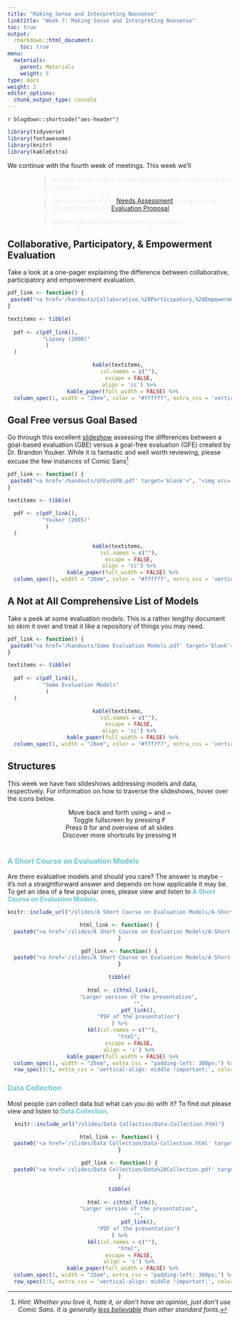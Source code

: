 ```yaml
---
title: "Making Sense and Interpreting Nonsense"
linktitle: "Week 7: Making Sense and Interpreting Nonsense"
toc: true
output:
  rmarkdown::html_document:
    toc: true
menu:
  materials:
    parent: Materials
    weight: 5
type: docs
weight: 2
editor_options: 
  chunk_output_type: console
---
```


`r blogdown::shortcode("aes-header")`


```r
library(tidyverse)
library(fontawesome)
library(knitr)
library(kableExtra)
```

We continue with the fourth week of meetings. This week we'll

<div style="padding-left: 60px;">

> <span style="color:#eaeaea">work on continuing to answer any questions or concerns you may have</span>

> <span style="color:#eaeaea">discuss results of the [Needs Assessment](/deliverables/02-needs-assessment/) and upcoming requirements of the [Evaluation Proposal](/deliverables/03-evaluation-proposal/)</span>

> <span style="color:#eaeaea">go through the remaining meetings schedule</span>

</div>

## Collaborative, Participatory, & Empowerment Evaluation

Take a look at a one-pager explaining the difference between collaborative, participatory and empowerment evaluation.

```r
pdf_link <- function() {
 paste0("<a href='/handouts/Collaborative,%20Participatory,%20Empowerment%20Evaluation%201-Pager.pdf' target='blank'>", "<img src='/logos/pdf-ico.png'  alt='Lipsey (2000)' width='35'>", "</a>")
}

textitems <- tibble(
  
  pdf <- c(pdf_link(),
           "Lipsey (2000)"
            )
  )
```

<center>
```r
kable(textitems, 
      col.names = c(""),
      escape = FALSE,
      align = 'cc') %>%
  kable_paper(full_width = FALSE) %>%
  column_spec(1, width = "20em", color = "#ffffff", extra_css = 'vertical-align: middle !important;', background = "transparent")
```
</center>

## Goal Free versus Goal Based
Go through this excellent [slideshow](/handouts/GFEvsGFB.pdf) assessing the differences between a goal-based evaluation (GBE) versus a goal-free evaluation (GFE) created by Dr. Brandon Youker. While it is fantastic and well worth reviewing, please excuse the few instances of Comic Sans^[*Hint: Whether you love it, hate it, or don't have an opinion, just don't use Comic Sans. It is generally* [*less believable*](https://opinionator.blogs.nytimes.com/2012/08/08/hear-all-ye-people-hearken-o-earth/) *than other standard fonts*.]


```r
pdf_link <- function() {
 paste0("<a href='/handouts/GFEvsGFB.pdf' target='blank'>", "<img src='/logos/pdf-ico.png'  alt='Youker (2005)' width='35'>", "</a>")
}

textitems <- tibble(
  
  pdf <- c(pdf_link(),
           "Youker (2005)"
            )
  )
```

<center>
```r
kable(textitems, 
      col.names = c(""),
      escape = FALSE,
      align = 'cc') %>%
  kable_paper(full_width = FALSE) %>%
  column_spec(1, width = "20em", color = "#ffffff", extra_css = 'vertical-align: middle !important;', background = "transparent")
```
</center>

## A Not at All Comprehensive List of Models

Take a peek at some evaluation models. This is a rather lengthy document so skim it over and treat it like a repository of things you may need.

```r
pdf_link <- function() {
 paste0("<a href='/handouts/Some Evaluation Models.pdf' target='blank'>", "<img src='/logos/pdf-ico.png'  alt='Some Evaluation Models' width='35'>", "</a>")
}

textitems <- tibble(
  
  pdf <- c(pdf_link(),
           "Some Evaluation Models"
            )
  )
```

<center>
```r
kable(textitems, 
      col.names = c(""),
      escape = FALSE,
      align = 'cc') %>%
  kable_paper(full_width = FALSE) %>%
  column_spec(1, width = "20em", color = "#f7f7f7", extra_css = 'vertical-align: middle !important;', background = "transparent")
```
</center>

## Structures

This week we have two slideshows addressing models and data, respectively. For information on how to traverse the slideshows, hover over the icons below.

```{=html}
<center>
<div class="wrapper">
    <div class="icon leftright">
      <div class="tooltip"><span style=width:200px;>Move back and forth using <kbd>←</kbd> and <kbd>→</kbd></span></div>
      <span><i class="fas fa-map-signs"></i></span></div>
    <div class="icon info">
      <div class="tooltip"><span style=width:200px;>Toggle fullscreen by pressing <kbd>F</kbd></span></div>
      <span><i class="fas fa-expand-alt"></i></span>
    </div><div class="icon github">
      <div class="tooltip"><span style=width:200px;>Press <kbd>O</kbd> for and overview of all slides</span></div>
      <span><i class="far fa-images"></i></span>
    </div><div class="icon youtube">
      <div class="tooltip"><span style=width:200px;>Discover more shortcuts by pressing <kbd>H</kbd></span></div>
      <span><i class="fas fa-info-circle"></i></span>
    </div>
</div>
</center>
<br>
```

### <span style="color:#6ac4cd;font-weight:bold">A Short Course on Evaluation Models</span>

Are there evaluative models and should you care? The answer is maybe - it's not a straightforward answer and depends on how applicable it may be. To get an idea of a few popular ones, please view and listen to <span style="color:#6ac4cd;font-weight:bold">A Short Course on Evaluation Models</span>.  

<center>
<div class="holder">

<div class="bigcol">
```r
knitr::include_url("/slides/A Short Course on Evaluation Models/A-Short-Course-on-Evaluation-Models.html")
```
</div>

<div class="smallcol">
```r

html_link <- function() {
  paste0("<a href='/slides/A Short Course on Evaluation Models/A-Short-Course-on-Evaluation-Models.html' target='_blank'>", "<img src='/logos/web-ico.png' alt='Evaluation Models Page' width='35'>", "</a>")
}

pdf_link <- function() {
  paste0("<a href='/slides/A Short Course on Evaluation Models/A-Short-Course-on-Evaluation-Models.pdf' target='_blank'>", "<img src='/logos/pdf-ico.png' alt='Evaluation Models PDF' width='35'>", "</a>")
}

tibble(
  
  html <- c(html_link(),
            "Larger version of the presentation",
            "",
            pdf_link(),
            "PDF of the presentation")
) %>%
  kbl(col.names = c(""),
      "html",
      escape = FALSE,
      align = 'c') %>%
  kable_paper(full_width = FALSE) %>%
  column_spec(1, width = "25em", extra_css = "padding-left: 300px;") %>%
  row_spec(1:5, extra_css = 'vertical-align: middle !important;', color = "#ffffff", background = "transparent") 
```
</div>

</div>

<div class="clear">
</div>
</center>

### <span style="color:#6ac4cd;font-weight:bold">Data Collection</span>

Most people can collect data but what can you do with it? To find out please view and listen to <span style="color:#6ac4cd;font-weight:bold">Data Collection</span>.

<center>
<div class="holder">

<div class="bigcol">
```r
knitr::include_url("/slides/Data Collection/Data-Collection.html")
```
</div>

<div class="smallcol">
```r

html_link <- function() {
  paste0("<a href='/slides/Data Collection/Data-Collection.html' target='_blank'>", "<img src='/logos/web-ico.png' alt='Data Collection Page' width='35'>", "</a>")
}

pdf_link <- function() {
  paste0("<a href='/slides/Data Collection/Data%20Collection.pdf' target='_blank'>", "<img src='/logos/pdf-ico.png' alt='Data Collection PDF' width='35'>", "</a>")
}

tibble(
  
  html <- c(html_link(),
            "Larger version of the presentation",
            "",
            pdf_link(),
            "PDF of the presentation")
) %>%
  kbl(col.names = c(""),
      "html",
      escape = FALSE,
      align = 'c') %>%
  kable_paper(full_width = FALSE) %>%
  column_spec(1, width = "25em", extra_css = "padding-left: 300px;") %>%
  row_spec(1:5, extra_css = 'vertical-align: middle !important;', color = "#ffffff", background = "transparent") 
```
</div>

</div>

<div class="clear">
</div>
</center>
